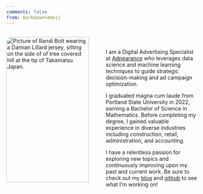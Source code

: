 ```yaml
---
comments: false
from: markdown+emoji
---
```


:::: {.columns}

::: {.column width="50%"}

<img 
    style="display: block; 
           margin-left: true;
           margin-right: auto;
           width: 95%;
           border-radius: 1rem;"
    src="img/takamatsu.JPG" 
    alt="Picture of Randi Bolt wearing a Damian Lillard jersey, sitting on the side of of tree covered hill at the tip of Takamatsu Japan.">
</img>
:::

::: {.column width="50%"}

<br>

I am a Digital Advertising Specialist at [Adpearance](https://adpearance.com/) who leverages data science and machine learning techniques to guide strategic decision-making and ad campaign optimization. 

I graduated magna cum laude from Portland State University in 2022, earning a Bachelor of Science in Mathematics. Before completing my degree, I gained valuable experience in diverse industries including construction, retail, administration, and accounting. 

I have a relentless passion for exploring new topics and continuously improving upon my past and current work. Be sure to check out my [blog](http://localhost:4773/blog.html) and [github](https://github.com/rbolt13) to see what I'm working on!

:::
::::

